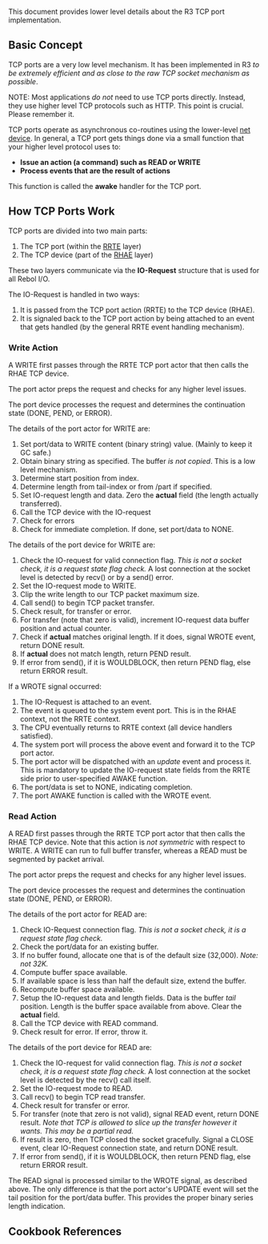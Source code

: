 {{Cookbook|title=TCP Port Details|author=Carl Sassenrath|level=3|category=Network}}

This document provides lower level details about the R3 TCP port implementation.

== Basic Concept ==

TCP ports are a very low level mechanism. It has been implemented in R3 ''to be extremely efficient and as close to the raw TCP socket mechanism as possible''.

NOTE: Most applications ''do not'' need to use TCP ports directly. Instead, they use higher level TCP protocols such as HTTP. This point is crucial. Please remember it.

TCP ports operate as asynchronous co-routines using the lower-level [[Devices | net device]]. In general, a TCP port gets things done via a small function that your higher level protocol uses to:

*'''Issue an action (a command) such as READ or WRITE'''
*'''Process events that are the result of actions'''

This function is called the '''awake''' handler for the TCP port.

== How TCP Ports Work ==

TCP ports are divided into two main parts:

#The TCP port (within the [[RRTE]] layer)
#The TCP device (part of the [[RHAE]] layer)

These two layers communicate via the '''IO-Request''' structure that is used for all Rebol I/O.

The IO-Request is handled in two ways:

#It is passed from the TCP port action (RRTE) to the TCP device (RHAE).
#It is signaled back to the TCP port action by being attached to an event that gets handled (by the general RRTE event handling mechanism).

=== Write Action ===

A WRITE first passes through the RRTE TCP port actor that then calls the RHAE TCP device.

The port actor preps the request and checks for any higher level issues.

The port device processes the request and determines the continuation state (DONE, PEND, or ERROR).

The details of the port actor for WRITE are:

#Set port/data to WRITE content (binary string) value. (Mainly to keep it GC safe.)
#Obtain binary string as specified. The buffer ''is not copied''. This is a low level mechanism.
#Determine start position from index.
#Determine length from tail-index or from /part if specified.
#Set IO-request length and data. Zero the '''actual''' field (the length actually transferred).
#Call the TCP device with the IO-request
#Check for errors
#Check for immediate completion. If done, set port/data to NONE.

The details of the port device for WRITE are:

#Check the IO-request for valid connection flag. ''This is not a socket check, it is a request state flag check.'' A lost connection at the socket level is detected by recv() or by a send() error.
#Set the IO-request mode to WRITE.
#Clip the write length to our TCP packet maximum size.
#Call send() to begin TCP packet transfer.
#Check result, for transfer or error.
#For transfer (note that zero is valid), increment IO-request data buffer position and actual counter.
#Check if '''actual''' matches original length. If it does, signal WROTE event, return DONE result.
#If '''actual''' does not match length, return PEND result.
#If error from send(), if it is WOULDBLOCK, then return PEND flag, else return ERROR result.

If a WROTE signal occurred:

#The IO-Request is attached to an event.
#The event is queued to the system event port. This is in the RHAE context, not the RRTE context.
#The CPU eventually returns to RRTE context (all device handlers satisfied).
#The system port will process the above event and forward it to the TCP port actor.
#The port actor will be dispatched with an ''update'' event and process it. This is mandatory to update the IO-request state fields from the RRTE side prior to user-specified AWAKE function.
#The port/data is set to NONE, indicating completion.
#The port AWAKE function is called with the WROTE event.

=== Read Action ===

A READ first passes through the RRTE TCP port actor that then calls the RHAE TCP device. Note that this action is ''not symmetric'' with respect to WRITE. A WRITE can run to full buffer transfer, whereas a READ must be segmented by packet arrival.

The port actor preps the request and checks for any higher level issues.

The port device processes the request and determines the continuation state (DONE, PEND, or ERROR).

The details of the port actor for READ are: 

#Check IO-Request connection flag. ''This is not a socket check, it is a request state flag check.''
#Check the port/data for an existing buffer.
#If no buffer found, allocate one that is of the default size (32,000). ''Note: not 32K.''
#Compute buffer space available.
#If available space is less than half the default size, extend the buffer.
#Recompute buffer space available.
#Setup the IO-request data and length fields. Data is the buffer ''tail'' position. Length is the buffer space available from above. Clear the '''actual''' field.
#Call the TCP device with READ command.
#Check result for error. If error, throw it.

The details of the port device for READ are:

#Check the IO-request for valid connection flag. ''This is not a socket check, it is a request state flag check.'' A lost connection at the socket level is detected by the recv() call itself.
#Set the IO-request mode to READ.
#Call recv() to begin TCP read transfer.
#Check result for transfer or error.
#For transfer (note that zero is not valid), signal READ event, return DONE result. ''Note that TCP is allowed to slice up the transfer however it wants. This may be a partial read.''
#If result is zero, then TCP closed the socket gracefully. Signal a CLOSE event, clear IO-Request connection state, and return DONE result.
#If error from send(), if it is WOULDBLOCK, then return PEND flag, else return ERROR result.

The READ signal is processed similar to the WROTE signal, as described above. The only difference is that the port actor's UPDATE event will set the tail position for the port/data buffer. This provides the proper binary series length indication.

== Cookbook References ==

{{:Cookbook References}}
